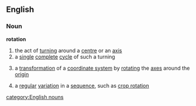 ==English==
===Noun===
{{wikipedia}}
'''rotation'''
# the act of [[turning]] around a [[centre]] or an [[axis]]
# a [[single]] [[complete]] [[cycle]] of such a turning
#{{mathematics}} a [[transformation]] of a [[coordinate system]] by [[rotating]] the [[axes]] around the [[origin]]
# a [[regular]] [[variation]] in a [[sequence]], such as [[crop rotation]]
[[category:English nouns]]